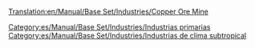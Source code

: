 [[Translation:en/Manual/Base Set/Industries/Copper Ore Mine]]

{{es/Manual/Base Set/Industries/Industrias| nombre=Mina de cobre
| imagen=en/Manual/Base Set/Copperoremine.png
| climas=[[es/Manual/Clima|Subtropical]]
| acepta=Nada
| produce=[[es/Manual/Base Set/Cargos/Mineral de cobre|Mineral de cobre]]
| notas=
}}{{en/-}}

[[Category:es/Manual/Base Set/Industries/Industrias primarias]]
[[Category:es/Manual/Base Set/Industries/Industrias de clima subtropical]]